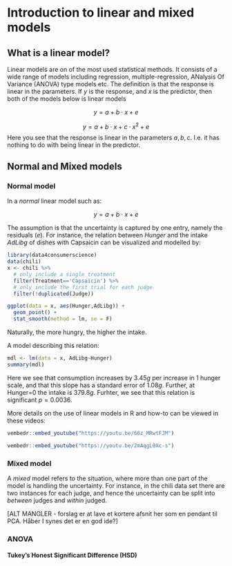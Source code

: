 
# Introduction to linear and mixed models 

## What is a linear model? 

Linear models are on of the most used statistical methods. It consists of a wide range of models including regression, multiple-regression, ANalysis Of Variance (ANOVA) type models etc. The definition is that the response is linear in the parameters. If $y$ is the response, and $x$ is the predictor, then both of the models below is linear models

$$y = a + b\cdot x + e$$

$$y = a + b\cdot x + c\cdot x^2 + e$$
Here you see that the response is linear in the parameters $a,b,c$. I.e. it has nothing to do with being linear in the predictor. 


## Normal and Mixed models

### Normal model

In a _normal_ linear model such as: 

$$y = a + b\cdot x + e$$

The assumption is that the uncertainty is captured by one entry, namely the residuals ($e$). 
For instance, the relation between _Hunger_ and the intake  _AdLibg_ of dishes with Capsaicin can be visualized and modelled by: 

```r
library(data4consumerscience)
data(chili)
x <- chili %>% 
  # only include a single treatment
  filter(Treatment=='Capsaicin') %>% 
  # only include the first trial for each judge
  filter(!duplicated(Judge)) 

ggplot(data = x, aes(Hunger,AdLibg)) + 
  geom_point() + 
  stat_smooth(method = lm, se = F)
```

Naturally, the more hungry, the higher the intake. 

A model describing this relation: 

```r
mdl <- lm(data = x, AdLibg~Hunger)
summary(mdl)
```

Here we see that consumption increases by $3.45g$ per increase in $1$ hunger scale, and that this slope has a standard error of $1.08g$. Further, at Hunger=0 the intake is $379.8g$. Furhter, we see that this relation is significant $p = 0.0036$. 

More details on the use of linear models in R and how-to can be viewed in these videos: 

```r
vembedr::embed_youtube("https://youtu.be/66z_MRwtFJM")
```

```r
vembedr::embed_youtube("https://youtu.be/2mAqgL0Xc-s")
```



### Mixed model

A _mixed_ model refers to the situation, where more than one part of the model is handling the uncertainty. 
For instance, in the chili data set there are two instances for each judge, and hence the uncertainty can be split into _between_ judges and _within_ judged. 


[ALT MANGLER - forslag er at lave et kortere afsnit her som en pendant til PCA. Håber I synes det er en god ide?]


### ANOVA



#### Tukey's Honest Significant Difference (HSD)






